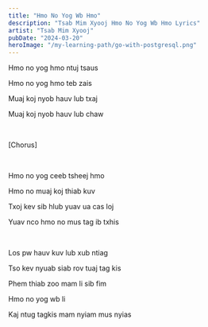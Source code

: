 ```yaml
---
title: "Hmo No Yog Wb Hmo"
description: "Tsab Mim Xyooj Hmo No Yog Wb Hmo Lyrics"
artist: "Tsab Mim Xyooj"
pubDate: "2024-03-20"
heroImage: "/my-learning-path/go-with-postgresql.png"
---
```


Hmo no yog hmo ntuj tsaus

Hmo no yog hmo teb zais

Muaj koj nyob hauv lub txaj

Muaj koj nyob hauv lub chaw

<br />

[Chorus]

<br />

Hmo no yog ceeb tsheej hmo

Hmo no muaj koj thiab kuv

Txoj kev sib hlub yuav ua cas loj

Yuav nco hmo no mus tag ib txhis

<br />

Los pw hauv kuv lub xub ntiag

Tso kev nyuab siab rov tuaj tag kis

Phem thiab zoo mam li sib fim

Hmo no yog wb li

Kaj ntug tagkis mam nyiam mus nyias
